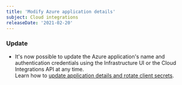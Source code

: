 ```yaml
---
title: 'Modify Azure application details'
subject: Cloud integrations
releaseDate: '2021-02-20'
---
```


### Update

* It's now possible to update the Azure application's name and authentication credentials using the Infrastructure UI or the Cloud Integrations API at any time.  
Learn how to [update application details and rotate client secrets](https://docs.newrelic.com/docs/infrastructure/microsoft-azure-integrations/get-started/activate-azure-integrations/#update-app).